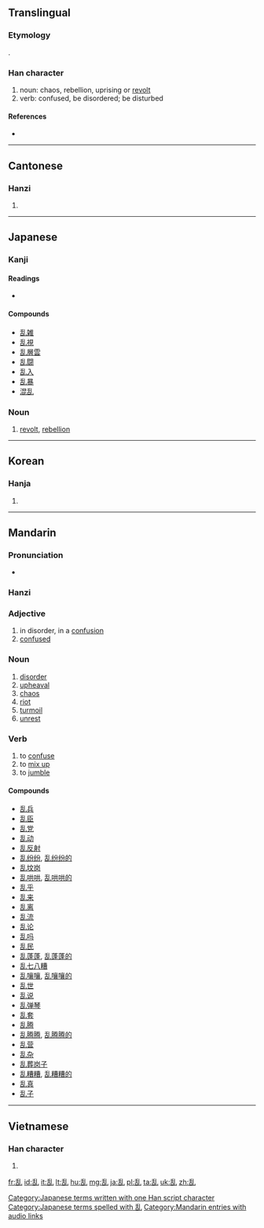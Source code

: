 {{also|亂}}<!-- may be replaced by zh-forms -->
==Translingual==
{{stroke order|strokes=7}}
{{zh-hanzi-box|乱|[[亂]]}}

===Etymology===
{{Han simp|亂|f=(left side)|t=舌}}.

===Han character===
{{Han char|rn=5|rad=乙|as=06|sn=7|four=|canj=竹口山 (HRU)|ids=⿰[[舌]][[乚]]}}

# noun: chaos, rebellion, uprising or [[revolt]]
# verb: confused, be disordered; be disturbed

====References====
* {{Han ref|kx=0084.150|dkj=00187|dj=0171.200|hdz=10053.170|uh=4E71|ud=20081}}

----

==Cantonese==

===Hanzi===
{{yue-hanzi|tra=亂|jyut=lyun6|y=lyun6}}

# {{defn|lang=yue|sort=乙06}}

----

==Japanese==

===Kanji===
{{ja-kanji|grade=6|rs=乙06}}

====Readings====
* {{ja-readings|on=[[らん]] (ran), [[ろん]] (ron)|kun=[[みだれる]] (midareru), [[みだす]] (midasu), [[みだりに]] (midarini)}}

====Compounds====
* [[乱雑]]
* [[乱視]]
* [[乱層雲]]
* [[乱闘]]
* [[乱入]]
* [[乱暴]]
* [[混乱]]

===Noun===
{{ja-noun|k|hira=らん|rom=ran}} 

# [[revolt]], [[rebellion]]

[[Category:Japanese terms written with one Han script character]]
[[Category:Japanese terms spelled with 乱]]
----

==Korean==

===Hanja===
{{ko-hanja|hangeul=란|rv=ran|mr=ran}}

# {{defn|lang=ko|sort=乙06}}

----

==Mandarin==

===Pronunciation===
* {{audio|zh-luàn.ogg|audio|lang=cmn}}

===Hanzi===
{{cmn-hanzi|tra=亂|pin=[[luàn]] ([[luan4]])|wg=luan<sup>4</sup>}}

===Adjective===
{{cmn-adj|s|pin=luàn|pint=luan4}}

# in disorder, in a [[confusion]]
# [[confused]]

===Noun===
{{cmn-noun|s|pin=luàn|pint=luan4}}

# [[disorder]]
# [[upheaval]]
# [[chaos]]
# [[riot]]
# [[turmoil]]
# [[unrest]]

===Verb===
{{cmn-verb|s|pin=luàn|pint=luan4}}

# to [[confuse]]
# to [[mix up]]
# to [[jumble]]

====Compounds====
* [[乱兵]]
* [[乱臣]]
* [[乱党]]
* [[乱动]]
* [[乱反射]]
* [[乱纷纷]], [[乱纷纷的]]
* [[乱坟岗]]
* [[乱哄哄]], [[乱哄哄的]]
* [[乱乎]]
* [[乱来]]
* [[乱离]]
* [[乱流]]
* [[乱论]]
* [[乱吗]]
* [[乱民]]
* [[乱蓬蓬]], [[乱蓬蓬的]]
* [[乱七八糟]]
* [[乱嚷嚷]], [[乱嚷嚷的]]
* [[乱世]]
* [[乱说]]
* [[乱弹琴]]
* [[乱套]]
* [[乱腾]]
* [[乱腾腾]], [[乱腾腾的]]
* [[乱营]]
* [[乱杂]]
* [[乱葬岗子]]
* [[乱糟糟]], [[乱糟糟的]]
* [[乱真]]
* [[乱子]]

[[Category:Mandarin entries with audio links]]

----

==Vietnamese==

===Han character===
{{vi-hantu|loạn|rs=乙06}}

# {{defn|lang=vi|sort=乙06}}

[[fr:乱]]
[[id:乱]]
[[it:乱]]
[[lt:乱]]
[[hu:乱]]
[[mg:乱]]
[[ja:乱]]
[[pl:乱]]
[[ta:乱]]
[[uk:乱]]
[[zh:乱]]